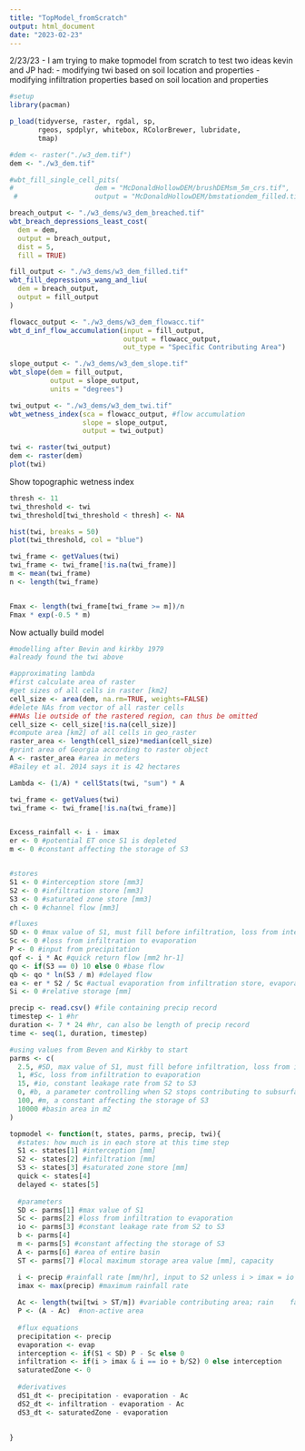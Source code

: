 ```yaml
---
title: "TopModel_fromScratch"
output: html_document
date: "2023-02-23"
---
```


2/23/23
- I am trying to make topmodel from scratch to test two ideas kevin and JP had:
  - modifying twi based on soil location and properties
  - modifying infiltration properties based on soil location and properties
    
```r
#setup
library(pacman)

p_load(tidyverse, raster, rgdal, sp,
       rgeos, spdplyr, whitebox, RColorBrewer, lubridate,
       tmap)
```
  
```r
#dem <- raster("./w3_dem.tif")
dem <- "./w3_dem.tif"

#wbt_fill_single_cell_pits(
#                    dem = "McDonaldHollowDEM/brushDEMsm_5m_crs.tif",
 #                   output = "McDonaldHollowDEM/bmstationdem_filled.tif")

breach_output <- "./w3_dems/w3_dem_breached.tif"
wbt_breach_depressions_least_cost(
  dem = dem,
  output = breach_output,
  dist = 5,
  fill = TRUE)

fill_output <- "./w3_dems/w3_dem_filled.tif"
wbt_fill_depressions_wang_and_liu(
  dem = breach_output,
  output = fill_output
)

flowacc_output <- "./w3_dems/w3_dem_flowacc.tif"
wbt_d_inf_flow_accumulation(input = fill_output,
                            output = flowacc_output,
                            out_type = "Specific Contributing Area")

slope_output <- "./w3_dems/w3_dem_slope.tif"
wbt_slope(dem = fill_output,
          output = slope_output,
          units = "degrees")

twi_output <- "./w3_dems/w3_dem_twi.tif"
wbt_wetness_index(sca = flowacc_output, #flow accumulation
                  slope = slope_output,
                  output = twi_output)

twi <- raster(twi_output)
dem <- raster(dem)
plot(twi)

```

Show topographic wetness index
```r
thresh <- 11
twi_threshold <- twi
twi_threshold[twi_threshold < thresh] <- NA

hist(twi, breaks = 50)
plot(twi_threshold, col = "blue")

twi_frame <- getValues(twi)
twi_frame <- twi_frame[!is.na(twi_frame)]
m <- mean(twi_frame)
n <- length(twi_frame)


Fmax <- length(twi_frame[twi_frame >= m])/n
Fmax * exp(-0.5 * m)


```

Now actually build model
```r
#modelling after Bevin and kirkby 1979
#already found the twi above

#approximating lambda
#first calculate area of raster
#get sizes of all cells in raster [km2]
cell_size <- area(dem, na.rm=TRUE, weights=FALSE)
#delete NAs from vector of all raster cells
##NAs lie outside of the rastered region, can thus be omitted
cell_size <- cell_size[!is.na(cell_size)]
#compute area [km2] of all cells in geo_raster
raster_area <- length(cell_size)*median(cell_size)
#print area of Georgia according to raster object
A <- raster_area #area in meters
#Bailey et al. 2014 says it is 42 hectares

Lambda <- (1/A) * cellStats(twi, "sum") * A

twi_frame <- getValues(twi)
twi_frame <- twi_frame[!is.na(twi_frame)]


Excess_rainfall <- i - imax
er <- 0 #potential ET once S1 is depleted
m <- 0 #constant affecting the storage of S3


#stores
S1 <- 0 #interception store [mm3]
S2 <- 0 #infiltration store [mm3]
S3 <- 0 #saturated zone store [mm3]
ch <- 0 #channel flow [mm3]

#fluxes
SD <- 0 #max value of S1, must fill before infiltration, loss from interception to evaporation
Sc <- 0 #loss from infiltration to evaporation
P <- 0 #input from precipitation
qof <- i * Ac #quick return flow [mm2 hr-1]
qo <- if(S3 == 0) 10 else 0 #base flow
qb <- qo * ln(S3 / m) #delayed flow
ea <- er * S2 / Sc #actual evaporation from infiltration store, evaporation at a decreasing rate due to S2
Si <- 0 #relative storage [mm]

precip <- read.csv() #file containing precip record
timestep <- 1 #hr
duration <- 7 * 24 #hr, can also be length of precip record
time <- seq(1, duration, timestep)

#using values from Beven and Kirkby to start
parms <- c(
  2.5, #SD, max value of S1, must fill before infiltration, loss from interception to evaporation
  1, #Sc, loss from infiltration to evaporation
  15, #io, constant leakage rate from S2 to S3
  0, #b, a parameter controlling when S2 stops contributing to subsurface and when it starts running off the surface
  100, #m, a constant affecting the storage of S3
  10000 #basin area in m2
)

topmodel <- function(t, states, parms, precip, twi){ 
  #states: how much is in each store at this time step
  S1 <- states[1] #interception [mm]
  S2 <- states[2] #infiltration [mm]
  S3 <- states[3] #saturated zone store [mm]
  quick <- states[4] 
  delayed <- states[5]
  
  #parameters
  SD <- parms[1] #max value of S1
  Sc <- parms[2] #loss from infiltration to evaporation
  io <- parms[3] #constant leakage rate from S2 to S3
  b <- parms[4]
  m <- parms[5] #constant affecting the storage of S3
  A <- parms[6] #area of entire basin
  ST <- parms[7] #local maximum storage area value [mm], capacity

  i <- precip #rainfall rate [mm/hr], input to S2 unless i > imax = io + b/S2
  imax <- max(precip) #maximum rainfall rate
  
  Ac <- length(twi[twi > ST/m]) #variable contributing area; rain    falling on this immediately becomes overland flow
  P <- (A - Ac)  #non-active area
  
  #flux equations
  precipitation <- precip
  evaporation <- evap
  interception <- if(S1 < SD) P - Sc else 0
  infiltration <- if(i > imax & i == io + b/S2) 0 else interception
  saturatedZone <- 0
  
  #derivatives
  dS1_dt <- precipitation - evaporation - Ac
  dS2_dt <- infiltration - evaporation - Ac
  dS3_dt <- saturatedZone - evaporation
  
  
}

```

